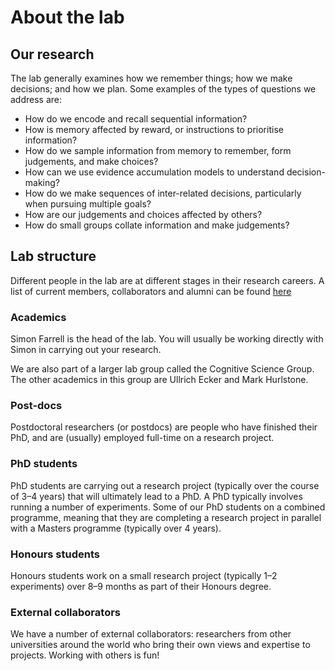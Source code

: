 # About the lab

## Our research

The lab generally examines how we remember things; how we make decisions; and how we plan. Some examples of the types of questions we address are:

* How do we encode and recall sequential information?
* How is memory affected by reward, or instructions to prioritise information?
* How do we sample information from memory to remember, form judgements, and make choices?
* How can we use evidence accumulation models to understand decision-making?
* How do we make sequences of inter-related decisions, particularly when pursuing multiple goals?
* How are our judgements and choices affected by others?
* How do small groups collate information and make judgements?

## Lab structure

Different people in the lab are at different stages in their research careers. A list of current members, collaborators and alumni can be found [here](link)

### Academics

Simon Farrell is the head of the lab. You will usually be working directly with Simon in carrying out your research.

We are also part of a larger lab group called the Cognitive Science Group. The other academics in this group are Ullrich Ecker and Mark Hurlstone.

### Post-docs

Postdoctoral researchers (or postdocs) are people who have finished their PhD, and are (usually) employed full-time on a research project.

### PhD students

PhD students are carrying out a research project (typically over the course of 3--4 years) that will ultimately lead to a PhD. A PhD typically involves running a number of experiments. Some of our PhD students on a combined programme, meaning that they are completing a research project in parallel with a Masters programme (typically over 4 years).

### Honours students

Honours students work on a small research project (typically 1--2 experiments) over 8--9 months as part of their Honours degree.

### External collaborators

We have a number of external collaborators: researchers from other universities around the world who bring their own views and expertise to projects. Working with others is fun!
